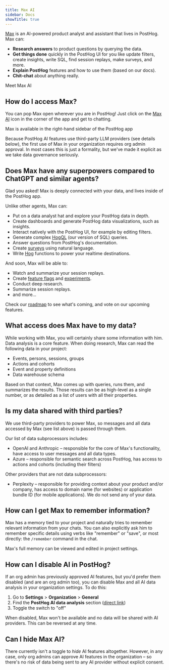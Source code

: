 ```yaml
---
title: Max AI
sidebar: Docs
showTitle: true
---
```



[Max](https://app.posthog.com/#panel=max) is an AI-powered product analyst and assistant that lives in PostHog. Max can:

- **Research answers** to product questions by querying the data.
- **Get things done** quickly in the PostHog UI for you like update filters, create insights, write SQL, find session replays, make surveys, and more.
- **Explain PostHog** features and how to use them (based on our docs).
- **Chit-chat** about anything really.

<ProductVideo
    videoLight="https://res.cloudinary.com/dmukukwp6/video/upload/meet_max_ai_overview_778f4acffb.mp4" 
    alt="Meet Max AI" 
    classes="rounded"
    autoPlay={false}
    muted={false}
    loop={false}
/>

<Caption>
Meet Max AI
</Caption>


## How do I access Max?

You can pop Max open wherever you are in PostHog! Just click on the [Max AI](https://app.posthog.com/#panel=max) icon in the corner of the app and get to chatting.

<ProductScreenshot
    imageLight="https://res.cloudinary.com/dmukukwp6/image/upload/maxai_sidebar_3a91ad81c9.png"
    imageDark="https://res.cloudinary.com/dmukukwp6/image/upload/maxai_sidebar_dark_143f5b4c4c.png"
    alt="Open Max in the right-hand sidebar"
    classes="rounded max-h-[480px]"
    zoom={false}
/>

<Caption>
Max is available in the right-hand sidebar of the PostHog app
</Caption>

<CalloutBox icon="IconInfo" title="Important" type="warning">

Because PostHog AI features use third-party LLM providers (see details below), the first use of Max in your organization requires org admin approval. In most cases this is just a formality, but we've made it explicit as we take data governance seriously.

</CalloutBox>

## Does Max have any superpowers compared to ChatGPT and similar agents?

Glad you asked! Max is deeply connected with your data, and lives inside of the PostHog app.

Unlike other agents, Max can:
- Put on a data analyst hat and explore your PostHog data in depth.
- Create dashboards and generate PostHog data visualizations, such as insights.
- Interact natively with the PostHog UI, for example by editing filters.
- Generate complex [HogQL](/docs/sql) (our version of SQL) queries.
- Answer questions from PostHog's documentation.
- Create [surveys](/docs/surveys/creating-surveys) using natural language.
- Write [Hog](/docs/hog) functions to power your realtime destinations.


And soon, Max will be able to:
- Watch and summarize your session replays.
- Create [feature flags](/docs/feature-flags) and [experiments](/docs/experiments).
- Conduct deep research.
- Summarize session replays.
- and more...

Check our [roadmap](/max#roadmap) to see what's coming, and vote on our upcoming features.

## What access does Max have to my data?

While working with Max, you will certainly share some information with him. Data analysis is a core feature. When doing research, Max can read the following data in your project:

- Events, persons, sessions, groups
- Actions and cohorts
- Event and property definitions
- Data warehouse schema

Based on that context, Max comes up with queries, runs them, and summarizes the results. Those results can be as high-level as a single number, or as detailed as a list of users with all their properties.

## Is my data shared with third parties?

We use third-party providers to power Max, so messages and all data accessed by Max (see list above) is passed through them.

Our list of data subprocessors includes:
- OpenAI and Anthropic – responsible for the core of Max's functionality, have access to user messages and all data types.
- Azure – responsible for semantic search across PostHog, has access to actions and cohorts (including their filters)

Other providers that are not data subprocessors:
- Perplexity – responsible for providing context about your product and/or company, has access to domain name (for websites) or application bundle ID (for mobile applications). We do not send any of your data.

## How can I get Max to remember information?

Max has a memory tied to your project and naturally tries to remember relevant information from your chats. You can also explicitly ask him to remember specific details using verbs like "remember" or "save", or most directly: the `/remember` command in the chat.

Max's full memory can be viewed and edited in project settings.

## How can I disable AI in PostHog?

If an org admin has previously approved AI features, but you'd prefer them disabled (and are an org admin too), you can disable Max and all AI data analysis in your organization settings. To do this:

1. Go to **Settings** > **Organization** > **General**
2. Find the **PostHog AI data analysis** section ([direct link](http://app.posthog.com/settings/organization-details#organization-ai-consent))
3. Toggle the switch to "off"

When disabled, Max won't be available and no data will be shared with AI providers. This can be reversed at any time.

## Can I hide Max AI?

There currently isn't a toggle to _hide_ AI features altogether. However, in any case, only org admins can approve AI features in the organization – so there's no risk of data being sent to any AI provider without explicit consent.
